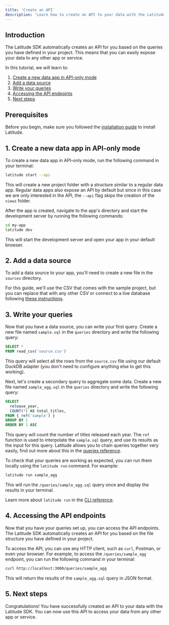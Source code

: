 ```yaml
---
title: 'Create an API'
description: 'Learn how to create an API to your data with the Latitude SDK'
---
```


## Introduction

The Latitude SDK automatically creates an API for you based on the queries you have defined in your project. This means that you can easily expose your data to any other app or service.

In this tutorial, we will learn to:

1. [Create a new data app in API-only mode](#1-create-a-new-data-app-in-api-only-mode)
2. [Add a data source](#2-add-a-data-source)
3. [Write your queries](#3-write-your-queries)
4. [Accessing the API endpoints](#4-accessing-the-api-endpoints)
5. [Next steps](#5-next-steps)

## Prerequisites

Before you begin, make sure you followed the [installation guide](/guides/getting-started/installation) to install Latitude.

## 1. Create a new data app in API-only mode

To create a new data app in API-only mode, run the following command in your terminal:

```bash
latitude start --api
```

This will create a new project folder with a structure similar to a regular data app. Regular data apps also expose an API by default but since in this case we are only interested in the API, the `--api` flag skips the creation of the `views` folder.

After the app is created, navigate to the app's directory and start the development server by running the following commands:

```bash
cd my-app
latitude dev
```

This will start the development server and open your app in your default browser.

## 2. Add a data source

To add a data source to your app, you'll need to create a new file in the `sources` directory.

For this guide, we'll use the CSV that comes with the sample project, but you can replace that with any other CSV or connect to a live database following [these instructions](/sources).

## 3. Write your queries

Now that you have a data source, you can write your first query. Create a new file named `sample.sql` in the `queries` directory and write the following query:

```sql sample.sql
SELECT *
FROM read_csv('source.csv')
```

This query will select all the rows from the `source.csv` file using our default DuckDB adapter (you don't need to configure anything else to get this working).

Next, let's create a secondary query to aggregate some data. Create a new file named `sample_agg.sql` in the `queries` directory and write the following query:

```sql sample_agg.sql
SELECT
  release_year,
  COUNT(*) AS total_titles,
FROM { ref('sample') }
GROUP BY 1
ORDER BY 1 ASC
```

This query will count the number of titles released each year. The `ref` function is used to interpolate the `sample.sql` query, and use its results as the input for this query. Latitude allows you to chain queries together very easily, find out more about this in the [queries reference](/queries).

To check that your queries are working as expected, you can run them locally using the `latitude run` command. For example:

```bash
latitude run sample_agg
```

This will run the `/queries/sample_agg.sql` query once and display the results in your terminal.

Learn more about `latitude run` in the [CLI reference](/guides/development/latitude-cli#running-queries).

## 4. Accessing the API endpoints

Now that you have your queries set up, you can access the API endpoints. The Latitude SDK automatically creates an API for you based on the file structure you have defined in your project.

To access the API, you can use any HTTP client, such as `curl`, Postman, or even your browser. For example, to access the `/queries/sample_agg` endpoint, you can run the following command in your terminal:

```bash
curl http://localhost:3000/queries/sample_agg
```

This will return the results of the `sample_agg.sql` query in JSON format.

## 5. Next steps

Congratulations! You have successfully created an API to your data with the Latitude SDK. You can now use this API to access your data from any other app or service.